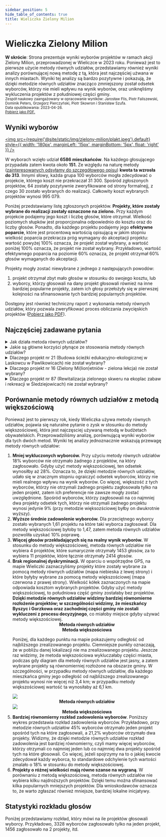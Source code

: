 ```yaml
---
sidebar_position: 5
hide_table_of_contents: true
title: Wieliczka Zielony Milion
---
```



# Wieliczka Zielony Milion

<div class="summary">
<b>W skrócie</b>:
Strona prezentuje wyniki wyborów projektów w ramach akcji Zielony Milion, przeprowadzonej w Wieliczce w 2023 roku.
Ponieważ jest to pierwsze użycie metody równych udziałów, przedstawiamy również wyniki analizy porównującej nową metodę z tą, która jest najczęściej użwana w innych miastach.
Wyniki tej analizy są bardzo pozytywne i pokazują, że dzięki metodzie równych udziałów znacząco zmniejszony został odsetek wyborców, którzy nie mieli wpływu na wynik wyborów,
oraz uniknęliśmy wykluczenia projektów z południowej części gminy. 
</div>

<small>
Zespół naukowy zaangażowany w opracowanie wyników: Jarosław Flis, Piotr Faliszewski, Dominik Peters, Grzegorz Pierczyński, Piotr Skowron i Stanisław Szufa.
<br/>
Data opublikowania: 2023-04-26.
<br/>
<a href="https://equalshares.net/pl/pdf/zielony-milion.pdf">Pobierz jako PDF.</a>
</small>

## Wyniki wyborów

[<img src={require('@site/static/img/zielony-milion/plakt.jpeg').default} style={{ width: '180px', marginLeft: '15px', marginBottom: '5px', float: 'right' }} />](https://zb.wieliczka.eu/budzet-obywatelski)

W wyborach wzięło udział <b>6586 mieszkańców</b>. Na każdego głosującego przypadała zatem kwota około <b><Currency>151</Currency>.</b>
Ze względu na naturę metody ([zainteresowanych odsyłamy do szczegółowego opisu](../implementation/completion)) <b>kwota ta wzrosła do <Currency>313</Currency></b>. 
Innymi słowy, każda grupa 100 wyborców mogła zdecydować o projekcie, którego koszt nie przekraczał <Currency>31 300</Currency>.
Spośród zgłoszonych projektów, 64 zostały pozytywnie zweryfikowane od strony formalnejj, z czego 30 zostało wybranych do realizacji. Całkowity koszt wybranych projektów wynosi <Currency>995 079</Currency>.

Poniżej przedstawiamy listę zgłoszonych projektów. <b>Projekty, które zostały wybrane do realizacji zostały oznaczone na zielono.</b>
Przy każdym projekcie podajemy jego koszt i liczbę głosów, które otrzymał. Wielkość poziomych słupków jest proporcjonalna odpowiednio do kosztu oraz do liczby głosów. Ponadto, dla każdego projektu podajemy jego <b>efektywne poparcie</b>, 
które jest procentową wartością opisującą w jakim stopniu wielkość poparcia przekracza próg wymagany do akceptacji projektu: wartość powyżej 100% oznacza, że projekt został wybrany, a wartość poniżej 100% oznacza, że projekt nie
został wybrany. Przykładowo, wartość efektywnego poparcia na poziomie 60% oznacza, że projekt otrzymał 60% głosów wymaganych do akceptacji.

Projekty mogły zostać niewybrane z jednego z następujących powodów:
<ol>
<li style={{ marginBottom: '10px' }}> projekt otrzymał zbyt mało głosów w stosunku do swojego kosztu, lub </li>
<li> wyborcy, którzy głosowali na dany projekt głosowali również na inne bardziej popularne projekty, zatem ich głosy przełożyły się w pierwszej kolejności na sfinansowanie tych bardziej popularnych projektów.</li>
</ol>

Dostępny jest również techniczny raport z wykonania metody równych udziałów, który pozwala zweryfikować proces obliczania zwycięskich projektów (<a href="https://equalshares.net/pl/pdf/zielony-milion-explanation.pdf">Pobierz jako PDF</a>). 

<Datawrapper src="//datawrapper.dwcdn.net/fXlKv/2/" />

## Najczęściej zadawane pytania

<details>
<summary>
Jak działa metoda równych udziałów?
</summary>

Przypisuje ona każdemu wyborcy taką samą wirtualną kwotę. W tym przypadku każdemu wyborcy przysługuje <Currency>313</Currency>. Metoda równych udziałów wybierze następnie najpopularniejsze projekty, ale tylko wtedy,
gdy będzie można je opłacić z wirtualnych środków, które przysługują zwolennikom takich projektów. Jeśli zwolennicy projektu nie mają wystarczającej ilości środków, aby go opłacić, projekt zostanie pominięty.
Dlatego jeśli projekt kosztuje <Currency>100 000</Currency>, to musi uzyskać co najmniej 320 głosów aby mieć szansę na bycie sfinansowanym. Oczywiście, taki projekt musi również zdobyć więcej głosów niż inne projekty, aby wygrać.

Bardziej szczegółowy opis metody można znaleźć na [tej stronie](/explanation).
</details>

<details>
<summary>
Jakie są główne korzyści płynące ze stosowania metody równych udziałów?
</summary>

Daje ona każdemu wyborcy równy wpływ na wynik głosowania. Prowadzi to do bardziej sprawiedliwych wyników niż w przypadku użycia standardowej metody większościowej. 
Poniżej przedstawiamy diagramy, które ilustrują przewagę metody równych udziałów. W szczególności widzimy, że więcej wyborców otrzymuje co najmniej jeden projekt, spośród tych na które zagłosowali.
Zwycięskie projekty są ponadto równomierniej rozłożone w gminie, przez co żaden z obszarów gminy nie jest dyskryminowany.
</details>

<details>
<summary>
Dlaczego projekt nr 21 (Budowa ścieżki edukacyjno-ekologicznej w Laskowcu w Pawlikowicach) nie został wybrany?
</summary>

Nie został on wybrany, ponieważ wiele głosów oddanych na projekt nr 21 zostało wykorzystanych do sfinansowania bardziej popularnego projektu **nr 6** (Zielona Chorągwica - rewitalizacja terenów zielonych wraz z nasadzeniami).

*Więcej szczegółów*: Projekty nr 24, 41, 40, 74, 19 i 6 miały więcej głosów niż projekt nr 21, dlatego zostały wybrane wcześniej. 
43% głosujących na projekt nr 21 głosowało również na projekt nr 6 i z przysługujących im środków przekazało na niego <Currency>40 000</Currency>.
Wyborcy popierający projekt nr 21 wykorzystali również łączną kwotę <Currency>22 700</Currency> aby sfinansować projekty nr 24, 41, 40, 74 i 19. Po zużyciu tych środków, głosującym na projekt nr 21 pozostało tylko <Currency>93 900</Currency>,
co nie wystarczyło na opłacenie projektu nr 21 o koszcie <Currency>100 000</Currency>.
</details>

<details>
<summary>
Dlaczego projekt nr  16 (Zielony Mi(lion)etniów - zielona lekcja) nie został wybrany?
</summary>

Nie został on wybrany, ponieważ wiele głosów oddanych na projekt nr 16 zostało wykorzystanych do sfinansowania projektów **nr 6** (Zielona Chorągwica - rewitalizacja terenów zielonych wraz z nasadzeniami)
(projekt ten był bardziej popularny niż projekt nr 16) i projektu **nr 70**. ("Rosnę latem, jesienią i na wiosnę" - utworzenie łąki kwietnej na skwerku między Przedszkolem Samorządowym w Mietniowie im. J. Latuska a świetlicą środowiskową w Mietniowie)
(projekt ten był tańszy niż projekt nr 16, dzięki czemu uzyskał wyższą efektywną liczbę głosów).
Wynik był jednak bardzo wyrównany, a projekt nr 16 **był bliski wygranej** (miał efektywne poparcie na poziomie 99%).


*Więcej szczegółów*: Spośród wyborców głosujących na projekt nr 16, 52% głosowało również na projekt nr 6, a 64% na projekt nr 70.
Wyborcy ci przekazali <Currency>38 700</Currency> z przysługujących im środków na projekt nr 6 oraz <Currency>11 800</Currency> na projekt nr 70.
Wyborcy Ci przekazali również sumarycznie <Currency>17 000</Currency> na inne bardziej popularne projekty. Po zużyciu tych środków, wyborcom głosującym na projekt nr 16
pozostało tylko <Currency>49 998</Currency>, co nie wystarczyło na opłacenie projektu nr 16 o koszcie <Currency>50 000</Currency>.
</details>

<details>
<summary>
Dlaczego projekt nr 87 (Rewitalizacja zielonego skweru na ekoplac zabaw i rekreacji w Śledziejowicach) nie został wybrany?
</summary>

Nie uzyskał on wystarczającej liczby głosów. Projekt nr 87 kosztował <Currency>74 000</Currency>. Uzyskał on głosy od 292 wyborcow, którym przysługiwało łącznie około <Currency>92 000</Currency>. 
Choć początkowo wystarczyło to na opłacenie projektu nr 87, **po wybraniu 6 najpopularniejszych projektów**, tych 292 głosujących wykorzystało około <Currency>18 700</Currency> z przysługujących im środków
(to dlatego, że część z tych wyborców głosowała również na niektóre z tych bardziej popularnych projektów).
Głosującym na projekt nr 87 zostało zatem tylko <Currency>73 300</Currency>, co nie wystarczyło na opłacenie projektu nr 87 o koszcie <Currency>74 000</Currency>.

Projekt nr 8 (Zielony Zakątek na Rynku) nie został wybrany z podobnych powodów.
</details>

## Porównanie metody równych udziałów z metodą większościową

Ponieważ jest to pierwszy rok, kiedy Wieliczka używa metody równych udziałów, pojawia się naturalne pytanie o zysk w stosunku do metody większościowej, która jest najczęsciej używaną metodą w budżetach obywatelskich. Przeprowadziliśmy analizę, porównującą wyniki wyborów dla tych dwóch metod.
Wyniki tej analizy jednoznacznie wskazują przewagę metody równych udziałów:
<ol>
<li style={{ marginBottom: '10px' }}> <b>Mniej wykluczonych wyborców.</b> Przy użyciu metody równych udziałów 18% wyborców nie otrzymało żadnego z projektów, na który zagłosowało. Gdyby użyć metody większościowej, ten odsetek wynosiłby aż 28%. Oznacza to, że dzięki metodzie równych udziałów,
udało się w znacznym stopniu ograiczyć odsetek wyborców, którzy nie mieli realnego wpływu na wynik wyborów. Co więcej, większość z tych wyborców, którzy nie otrzymali żadnego projektu zagłosowała tylko na jeden projekt,
zatem ich preferencje nie zawsze mogły zostać uwzględnione.
Spośród wyborców, którzy zagłosowali na co najmniej dwa projekty odsetek tych, którzy nie otrzymali żadnego projektu wynosi jedynie 9% (przy metodzie więksozściowej byłby on dwukrotnie wyższy). </li>
<Datawrapper src="//datawrapper.dwcdn.net/fW4mx/3/" />
<li> <b>Wyższe średnie zadowolenie wyborców.</b> Dla przeciętnego wyborcy zostało wybranych 1,61 projektu na które taki wyborca zagłosował. Dla metody większościowej byłoby to 1,47, zatem metoda równych udziałów pozwoliła uzyskać 10% poprawę. </li>
<li> <b>Więcej głosów przekładających się na realny wynik wyborów.</b> W stosunku do metody większościowej, metoda równych udziałów nie wybiera 4 projektów, które sumarycznie otrzymały 1453 głosów, za to wybiera 11 projektów,
które łącznie otrzymały 2414 głosów. </li>
<li> <b>Brak regionalnej dyskryminacji.</b> W oparciu o współrzędne GPS, na mapie Wieliczki zaznaczyliśmy projekty które zostały wybrane za pomocą metody równych udziałów (mapa niebieska z lewej strony)
i które byłyby wybrane za pomocą metody większościowej (mapa czerwona z prawej strony). Wielkość kółek zaznaczonych na mapie odpowiada kosztom wybranych projektów. Gdyby użyć metody większościowej, to południowa część gminy zostałaby bez projektów. <b>Dzięki metodzie równych udziałów widzimy bardziej
równomierne rozłożenie projektów; w szczególności widzimy, że mieszkańcy Byszyc i Gorzkowa oraz zachodniej części gminy nie zostali wykluczeni z procesu decyzyjnego</b>, co miałoby miejsce gdyby używać metody większościowej.
</li>
<div style={{display: 'flex', gap: '10px', marginTop: '13px', marginBottom: '13px'}}>
    <div style={{width: '50%'}}>
        <Datawrapper src="//datawrapper.dwcdn.net/fepmf/1/" />
        <center><b>Metoda równych udziałów</b></center>
    </div>
    <div style={{width: '50%'}}>
        <Datawrapper src="//datawrapper.dwcdn.net/byjIj/1/" />
        <center><b>Metoda większościowa</b></center>
    </div>
</div>

Poniżej, dla każdego punktu na mapie pokazujemy odległość od najbliższego zrealizowanego projektu. Ciemniejsze punkty oznaczają, że w pobliżu danej lokalizacji nie ma zrealizowanego projektu.
Jeszcze raz widzimy, że metoda większościowa wykluczałaby części miasta, podczas gdy diagram dla metody równych udziałów jest jasny, a zatem wybrane projekty są równomierniej rozłożone na obszarze gminy.
W szczególności, w przypadku metody równych udziałów, dla każdego mieszkańca gminy jego odległość od najbliższego zrealizowanego projektu wynosi nie więcej niż 3,4 km; w przypadku metody większościowej wartość ta wynosiłaby aż 6,1 km.

<div style={{display: 'flex', gap: '10px', marginTop: '13px', marginBottom: '13px'}}>
    <div style={{width: '50%'}}>
        <img src={require('@site/static/img/zielony-milion/mes-heatmap.png').default} style={{ width: '88%' }} />
        <center><b>Metoda równych udziałów</b></center>
    </div>
    <div style={{width: '50%'}}>
        <img src={require('@site/static/img/zielony-milion/greedy-heatmap-legend.png').default} style={{ width: '88%' }} />
        <center><b>Metoda większościowa</b></center>
    </div>
</div>


<li style={{ marginBottom: '10px' }}><b>Bardziej równomierny rozkład zadowolenia wyborców</b>. Poniższy wykres przedstawia rozkład zadowolenia wyborców. Przykładowo, przy metodzie równych udziałów 45% wyborców otrzymało
jeden projekt spośród tych na które zagłosowali, a 21,2% wyborców otrzymało dwa projekty.
Widizmy, że dzięki metodzie równych udziałów rozkład zadowolenia jest bardziej równomierny, czyli mamy więcej wyborców, którzy otrzymali co najmniej jeden lub co najmniej dwa projekty spośród tych na które głosowali. Co więcej,
jeżeli spojrzymy na to o jakiej kwocie zdecydował każdy wyborca, to standardowe odchylenie tych wartości zmalało o 18% w stosunku do metody większościowej.</li> 

<Datawrapper src="//datawrapper.dwcdn.net/LtwLX/2/" />

<li style={{ marginBottom: '10px' }}><b>Projekty o różnej wielkości mają równe szanse na wygraną</b>. 
W porównaniu z metodą większościową, metoda równych udziałów nie wybiera kilku najdroższych projektów. Dzięki temu można sfinansować kilka popularnych mniejszych projektów.
Dla wnioskodawców oznacza to, że warto zgłaszać również mniejsze, bardziej lokalne inicjatywy.
</li> 

<Datawrapper src="//datawrapper.dwcdn.net/pAi60/2/" />
</ol>

## Statystyki rozkładu głosów

Poniżej przedstawiamy rozkład, który mówi na ile projektów głosowali wyborcy. Przykładowo, 3328 wyborców zagłosowało tylko na jeden projekt, 1456 zagłosowało na 2 projekty, itd.

<Datawrapper src="//datawrapper.dwcdn.net/9EwHL/1/" />

